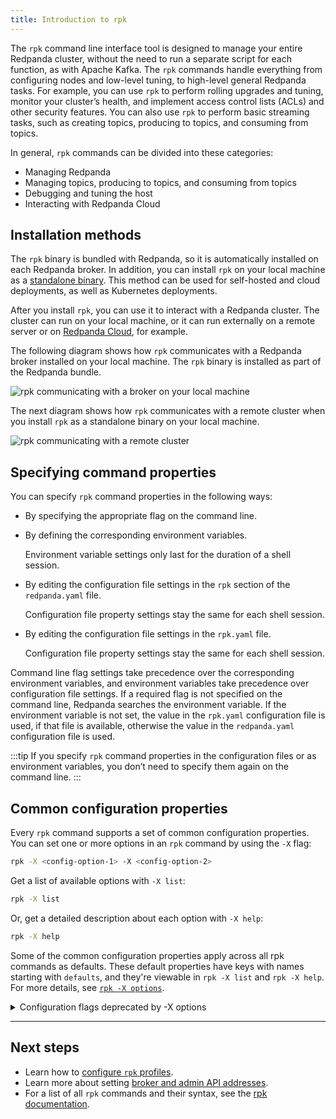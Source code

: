 ```yaml
---
title: Introduction to rpk
---
```


<head>
    <meta name="title" content="Introduction to rpk | Redpanda Docs"/>
    <meta name="description" content="Learn about rpk and how to use it to interact with your Redpanda cluster."/>
    <link rel="canonical" href="https://docs.redpanda.com/docs/get-started/intro-to-rpk/" />
</head>

The `rpk` command line interface tool is designed to manage your entire Redpanda cluster, without the need to run a separate script for each function, as with Apache Kafka. The `rpk` commands handle everything from configuring nodes and low-level tuning, to high-level general Redpanda tasks. For example, you can use `rpk` to perform rolling upgrades and tuning, monitor your cluster’s health, and implement access control lists (ACLs) and other security features. You can also use `rpk` to perform basic streaming tasks, such as creating topics, producing to topics, and consuming from topics.

In general, `rpk` commands can be divided into these categories:

* Managing Redpanda
* Managing topics, producing to topics, and consuming from topics
* Debugging and tuning the host
* Interacting with Redpanda Cloud

## Installation methods

The `rpk` binary is bundled with Redpanda, so it is automatically installed on each Redpanda broker. In addition, you can install `rpk` on your local machine as a [standalone binary](../rpk-install). This method can be used for self-hosted and cloud deployments, as well as Kubernetes deployments.

After you install `rpk`, you can use it to interact with a Redpanda cluster. The cluster can run on your local machine, or it can run externally on a remote server or on [Redpanda Cloud](../../deploy/deployment-option/cloud), for example.

The following diagram shows how `rpk` communicates with a Redpanda broker installed on your local machine. The `rpk` binary is installed as part of the Redpanda bundle.

![rpk communicating with a broker on your local machine](../../../static/img/RPK-1-.5x.png)

The next diagram shows how `rpk` communicates with a remote cluster when you install `rpk` as a standalone binary on your local machine.

![rpk communicating with a remote cluster](../../../static/img/RPK-2-.5x.png)

## Specifying command properties

You can specify `rpk` command properties in the following ways:

* By specifying the appropriate flag on the command line.
* By defining the corresponding environment variables.

    Environment variable settings only last for the duration of a shell session.

* By editing the configuration file settings in the `rpk` section of the `redpanda.yaml` file.

    Configuration file property settings stay the same for each shell session.

* By editing the configuration file settings in the `rpk.yaml` file.

    Configuration file property settings stay the same for each shell session.

Command line flag settings take precedence over the corresponding environment variables, and environment variables take precedence over configuration file settings. If a required flag is not specified on the command line, Redpanda searches the environment variable. If the environment variable is not set, the value in the `rpk.yaml` configuration file is used, if that file is available, otherwise the value in the `redpanda.yaml` configuration file is used.

:::tip
If you specify `rpk` command properties in the configuration files or as environment variables, you don’t need to specify them again on the command line.
:::

## Common configuration properties

Every `rpk` command supports a set of common configuration properties. You can set one or more options in an `rpk` command by using the `-X` flag:

```bash
rpk -X <config-option-1> -X <config-option-2>
```

Get a list of available options with `-X list`:

```bash
rpk -X list
```

Or, get a detailed description about each option with `-X help`:

```bash
rpk -X help
```

Some of the common configuration properties apply across all rpk commands as defaults. These default properties have keys with names starting with `defaults`, and they're viewable in `rpk -X list` and `rpk -X help`. For more details, see [`rpk -X options`](../../reference/rpk/rpk-x-options).

<details>
<summary>Configuration flags deprecated by -X options</summary>

Prior to `rpk` supporting the `-X` flag, each common configuration option was itself a configurable flag. Those flags are deprecated in this version of `rpk`.

The following table lists the deprecated flags and their corresponding properties, environment variables, and configuration file settings.

| Property | Deprecated Flag | Deprecated Configuration File Field | Supported -X Flag |
| -------- | ------ | ------------------ | --- |
| Redpanda Brokers | `--brokers` | `rpk.kafka_api.brokers` | [`brokers`](../../reference/rpk/rpk-x-options#brokers) |
| Admin API | `--api-urls` | `rpk.admin_api.addresses` | [`admin.hosts`](../../reference/rpk/rpk-x-options#adminhosts) |
| Redpanda TLS Key | `--tls-key` | `rpk.kafka_api.tls.key_file` | [`tls.key`](../../reference/rpk/rpk-x-options#tlskey) |
| Redpanda TLS Cert | `--tls-cert` | `rpk.kafka_api.tls.cert_file` | [`tls.cert`](../../reference/rpk/rpk-x-options#tlscert) |
| Redpanda TLS Truststore | `--tls-truststore` | `rpk.kafka_api.tls.truststore_file` | [`tls.ca`](../../reference/rpk/rpk-x-options#tlsca) |
| Redpanda SASL Mechanism | `--sasl-mechanism` | `rpk.kafka_api.sasl.type` | [`sasl.mechanism`](../../reference/rpk/rpk-x-options#saslmechanism) |
| Redpanda SASL Username | `--user` | `rpk.kafka_api.sasl.user` | [`user`](../../reference/rpk/rpk-x-options#user) |
| Redpanda SASL Password | `--password` | `rpk.kafka_api.sasl.password` | [`pass`](../../reference/rpk/rpk-x-options#pass) |
| Redpanda Admin API TLS Key | `--admin-api-tls-key` | `rpk.admin_api.tls.key_file` | [`admin.tls.key`](../../reference/rpk/rpk-x-options#admintlskey) |
| Redpanda Admin API TLS Cert | `--admin-api-tls-cert` | `rpk.admin_api.tls.cert_file` | [`admin.tls.cert`](../../reference/rpk/rpk-x-options#admintlscert) |
| Redpanda Admin API TLS Truststore | `--admin-api-tls-truststore` | `rpk.admin_api.tls.truststore_file` | [`admin.tls.ca`](../../reference/rpk/rpk-x-options#admintlsca) |
</details>

---
## Next steps

* Learn how to [configure `rpk` profiles](../config-rpk-profile).
* Learn more about setting [broker and admin API addresses](../broker-admin).
* For a list of all `rpk` commands and their syntax, see the [rpk documentation](../../reference/rpk).
